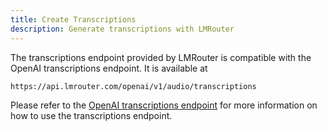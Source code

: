```yaml
---
title: Create Transcriptions
description: Generate transcriptions with LMRouter
---
```


The transcriptions endpoint provided by LMRouter is compatible with the OpenAI transcriptions endpoint. It is available at

```
https://api.lmrouter.com/openai/v1/audio/transcriptions
```

Please refer to the [OpenAI transcriptions endpoint](https://platform.openai.com/docs/api-reference/audio/createTranscription) for more information on how to use the transcriptions endpoint.
